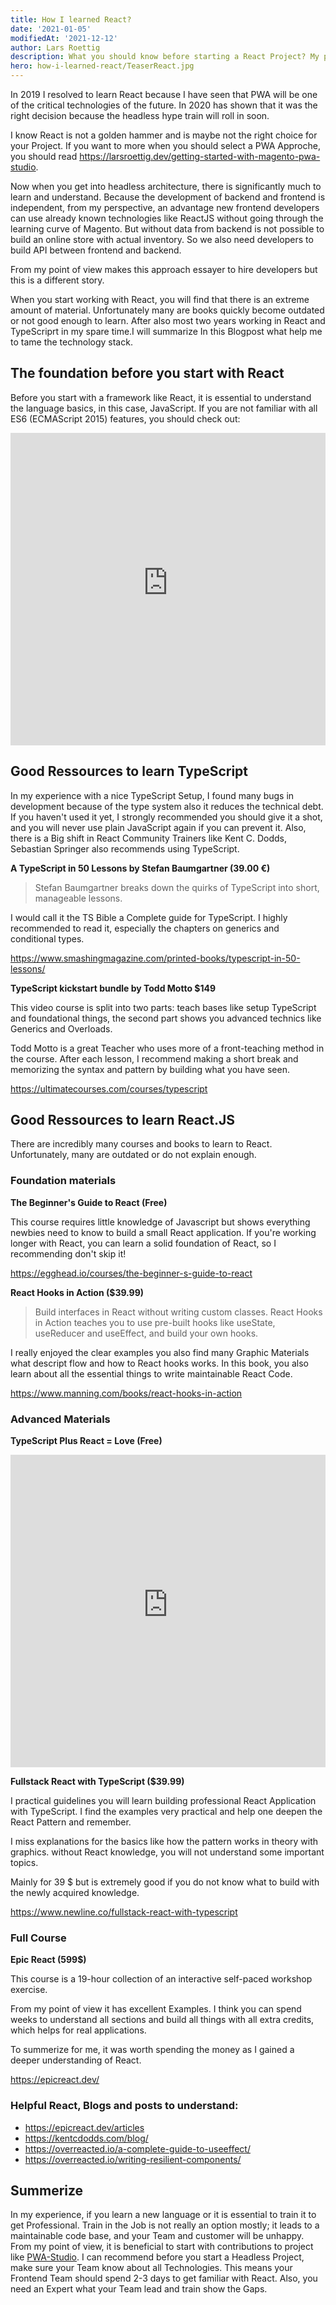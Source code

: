 ```yaml
---
title: How I learned React?
date: '2021-01-05'
modifiedAt: '2021-12-12'
author: Lars Roettig
description: What you should know before starting a React Project? My personal learning path to tame the technology stack.
hero: how-i-learned-react/TeaserReact.jpg
---
```


In 2019 I resolved to learn React because I have seen that PWA will be one of the critical technologies of the future.
In 2020 has shown that it was the right decision because the headless hype train will roll in soon.

I know React is not a golden hammer and is maybe not the right choice for your Project. If you want to more when you should select a PWA Approche, you should read https://larsroettig.dev/getting-started-with-magento-pwa-studio.

Now when you get into headless architecture, there is significantly much to learn and understand. Because the development of backend and frontend is independent, from my perspective, an advantage new frontend developers can use already known technologies like ReactJS without going through the learning curve of Magento. But without data from backend is not possible to build an online store with actual inventory. So we also need developers to build API between frontend and backend.

From my point of view makes this approach essayer to hire developers
but this is a different story.

When you start working with React, you will find that there is an extreme amount of material.
Unfortunately many are books quickly become outdated or not good enough to learn. After also most two years working in React and TypeScriprt in my spare
time.I will summarize In this Blogpost what help me to tame the technology stack.

## The foundation before you start with React

Before you start with a framework like React, it is essential to understand the language basics, in this case, JavaScript.
If you are not familiar with all ES6 (ECMAScript 2015) features, you should check out:

<iframe
  width="100%"
  height="500"
  src="https://www.youtube-nocookie.com/embed/WZQc7RUAg18"
  frameborder="0"
  allow="autoplay; encrypted-media"
  allowfullscreen
></iframe>

## Good Ressources to learn TypeScript

In my experience with a nice TypeScript Setup, I found many bugs in development because of the type system also it reduces the technical debt.
If you haven't used it yet, I strongly recommended you should give it a shot, and you will never use plain JavaScript again if you can prevent it.
Also, there is a Big shift in React Community Trainers like Kent C. Dodds, Sebastian Springer also recommends using TypeScript.

**A TypeScript in 50 Lessons by Stefan Baumgartner (39.00 €)**

> Stefan Baumgartner breaks down the quirks of TypeScript into short, manageable lessons.

I would call it the TS Bible a Complete guide for TypeScript.
I highly recommended to read it, especially the chapters on generics and conditional types.

https://www.smashingmagazine.com/printed-books/typescript-in-50-lessons/

**TypeScript kickstart bundle by Todd Motto $149**

This video course is split into two parts: teach bases like setup TypeScript and foundational things, the second part shows you advanced technics like Generics and Overloads.

Todd Motto is a great Teacher who uses more of a front-teaching method in the course. After each lesson, I recommend making a short break and memorizing the syntax and pattern by building what you have seen.

https://ultimatecourses.com/courses/typescript

## Good Ressources to learn React.JS

There are incredibly many courses and books to learn to React.
Unfortunately, many are outdated or do not explain enough.

### Foundation materials

**The Beginner's Guide to React (Free)**

This course requires little knowledge of Javascript but shows everything newbies need to know to build a small React application.
If you're working longer with React, you can learn a solid foundation of React, so I recommending don't skip it!

https://egghead.io/courses/the-beginner-s-guide-to-react

**React Hooks in Action ($39.99)**

> Build interfaces in React without writing custom classes.
> React Hooks in Action teaches you to use pre-built hooks like useState, useReducer and useEffect, and build your own hooks.

I really enjoyed the clear examples you also find many Graphic Materials what descript flow and how to React hooks works.
In this book, you also learn about all the essential things to write maintainable React Code.

https://www.manning.com/books/react-hooks-in-action

### Advanced Materials

**TypeScript Plus React = Love (Free)**

<iframe
  width="100%"
  height="500"
  src="https://www.youtube-nocookie.com/embed/xfcPUP2_J9E"
  frameborder="0"
  allow="autoplay; encrypted-media"
  allowfullscreen
></iframe>

**Fullstack React with TypeScript ($39.99)**

I practical guidelines you will learn building professional React Application with TypeScript.
I find the examples very practical and help one deepen the React Pattern and remember.

I miss explanations for the basics like how the pattern works in theory with graphics.
without React knowledge, you will not understand some important topics.

Mainly for 39 $ but is extremely good if you do not know what to build with the newly acquired knowledge.

https://www.newline.co/fullstack-react-with-typescript

### Full Course

**Epic React (599$)**

This course is a 19-hour collection of an interactive self-paced workshop exercise.

From my point of view it has excellent Examples. I think you can spend weeks to understand all sections and build all things with all extra credits,
which helps for real applications.

To summerize for me, it was worth spending the money as I gained a deeper understanding of React.

https://epicreact.dev/

### Helpful React, Blogs and posts to understand:

- https://epicreact.dev/articles
- https://kentcdodds.com/blog/
- https://overreacted.io/a-complete-guide-to-useeffect/
- https://overreacted.io/writing-resilient-components/

## Summerize

In my experience, if you learn a new language or it is essential to train it to get Professional. Train in the Job is not really an option mostly; it leads to a maintainable code base, and your Team and customer will be unhappy. From my point of view, it is beneficial to start with contributions to project like [PWA-Studio](https://github.com/magento/pwa-studio).
I can recommend before you start a Headless Project, make sure your Team know about all Technologies.
This means your Frontend Team should spend 2-3 days to get familiar with React. Also, you need an Expert what your Team lead and train show the Gaps.
